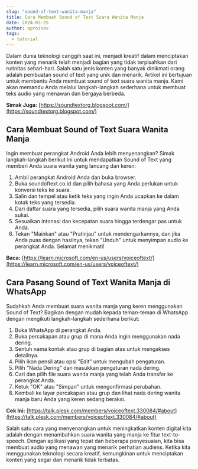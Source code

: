 ```yaml
---
slug: "sound-of-text-wanita-manja"
title: Cara Membuat Sound of Text Suara Wanita Manja
date: 2024-03-25
author: aproinov
tags:
  - tutorial
---
```


Dalam dunia teknologi canggih saat ini, menjadi kreatif dalam menciptakan konten yang menarik telah menjadi bagian yang tidak terpisahkan dari rutinitas sehari-hari. Salah satu jenis konten yang banyak dinikmati orang adalah pembuatan sound of text yang unik dan menarik. Artikel ini bertujuan untuk membantu Anda membuat sound of text suara wanita manja. Kami akan memandu Anda melalui langkah-langkah sederhana untuk membuat teks audio yang menawan dan bergaya berbeda.

**Simak Juga:** [https://soundtextorg.blogspot.com/](https://soundtextorg.blogspot.com/)

## Cara Membuat Sound of Text Suara Wanita Manja
Ingin membuat perangkat Android Anda lebih menyenangkan? Simak langkah-langkah berikut ini untuk mendapatkan Sound of Text yang memberi Anda suara wanita yang lancang dan keren:
1.	Ambil perangkat Android Anda dan buka browser.
2.	Buka soundoftext.co.id dan pilih bahasa yang Anda perlukan untuk konversi teks ke suara.
3.	Salin dan tempel atau ketik teks yang ingin Anda ucapkan ke dalam kotak teks yang tersedia.
4.	Dari daftar suara yang tersedia, pilih suara wanita manja yang Anda sukai.
5.	Sesuaikan intonasi dan kecepatan suara hingga terdengar pas untuk Anda.
6.	Tekan "Mainkan" atau "Pratinjau" untuk mendengarkannya, dan jika Anda puas dengan hasilnya, tekan "Unduh" untuk menyimpan audio ke perangkat Anda. Selamat menikmati!

**Baca:** [https://learn.microsoft.com/en-us/users/voiceoftext/](https://learn.microsoft.com/en-us/users/voiceoftext/)

## Cara Pasang Sound of Text Wanita Manja di WhatsApp
Sudahkah Anda membuat suara wanita manja yang keren menggunakan Sound of Text? Bagikan dengan mudah kepada teman-teman di WhatsApp dengan mengikuti langkah-langkah sederhana berikut:
1.	Buka WhatsApp di perangkat Anda.
2.	Buka percakapan atau grup di mana Anda ingin menggunakan nada dering.
3.	Sentuh nama kontak atau grup di bagian atas untuk mengakses detailnya.
4.	Pilih ikon pensil atau opsi "Edit" untuk mengubah pengaturan.
5.	Pilih "Nada Dering" dan masukkan pengaturan nada dering.
6.	Cari dan pilih file suara wanita manja yang telah Anda transfer ke perangkat Anda.
7.	Ketuk "OK" atau "Simpan" untuk mengonfirmasi perubahan.
8.	Kembali ke layar percakapan atau grup dan lihat nada dering wanita manja baru Anda yang keren sedang beraksi.

**Cek Ini:** [https://talk.plesk.com/members/voiceoftext.330084/#about](https://talk.plesk.com/members/voiceoftext.330084/#about)

Salah satu cara yang menyenangkan untuk meningkatkan konten digital kita adalah dengan menambahkan suara wanita yang manja ke fitur text-to-speech. Dengan aplikasi yang tepat dan beberapa penyesuaian, kita bisa membuat audio yang menawan yang menarik perhatian audiens. Ketika kita menggunakan teknologi secara kreatif, kemungkinan untuk menciptakan konten yang segar dan menarik tidak terbatas.
